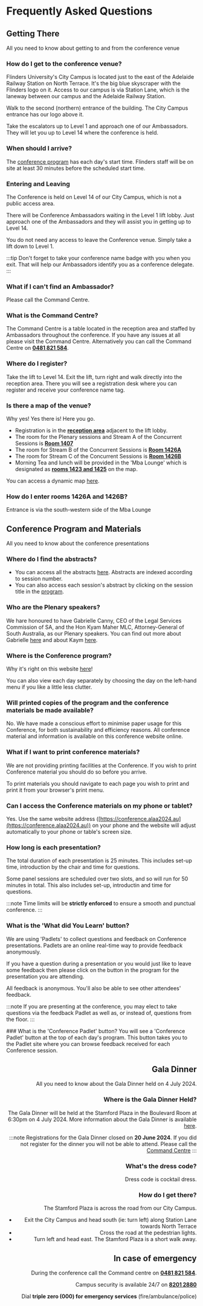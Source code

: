 
# Frequently Asked Questions

## Getting There
All you need to know about getting to and from the conference venue

### How do I get to the conference venue?
Flinders University's City Campus is located just to the east of the Adelaide Railway Station on North Terrace.  It's the big blue skyscraper with the Flinders logo on it.  Access to our campus is via Station Lane, which is the laneway between our campus and the Adelaide Railway Station.

<DisplayImage imageURL='/img/faq/conference4.jpg' size='50%' caption='Station Lane' />

Walk to the second (northern) entrance of the building.  The City Campus entrance has our logo above it.

<DisplayImage imageURL='/img/faq/conference3.jpg' size='50%' caption='City Campus Entrance' />

Take the escalators up to Level 1 and approach one of our Ambassadors.  They will let you up to Level 14 where the conference is held.

### When should I arrive?
The [conference program](/docs) has each day's start time.  Flinders staff will be on site at least 30 minutes before the scheduled start time.

### Entering and Leaving
The Conference is held on Level 14 of our City Campus, which is not a public access area.

There will be Conference Ambassadors waiting in the Level 1 lift lobby.  Just approach one of the Ambassadors and they will assist you in getting up to Level 14.

You do not need any access to leave the Conference venue. Simply take a lift down to Level 1.

:::tip
Don't forget to take your conference name badge with you when you exit. That will help our Ambassadors identify you as a conference delegate.
:::

### What if I can't find an Ambassador?
Please call the Command Centre.

### What is the Command Centre?
The Command Centre is a table located in the reception area and staffed by Ambassadors throughout the conference.  If you have any issues at all please visit the Command Centre. Alternatively you can call the Command Centre on [**0481 821 584**](tel:+61481821584).

### Where do I register?
Take the lift to Level 14.  Exit the lift, turn right and walk directly into the reception area.  There you will see a registration desk where you can register and receive your conference name tag.

### Is there a map of the venue?
Why yes! Yes there is! Here you go.

<DisplayImage imageURL='/img/faq/conference2.png' caption='Flinders City Campus Level 14' />

* Registration is in the [**reception area**](https://geospatial.flinders.edu.au/Public/AutoMap/?building=821&room=1401) adjacent to the lift lobby.
* The room for the Plenary sessions and Stream A of the Concurrent Sessions is [**Room 1407**](https://geospatial.flinders.edu.au/Public/AutoMap/?building=821&room=1407)
* The room for Stream B of the Concurrent Sessions is [**Room 1426A**](https://geospatial.flinders.edu.au/Public/AutoMap/?building=821&room=1426A)
* The room for Stream C of the Concurrent Sessions is [**Room 1426B**](https://geospatial.flinders.edu.au/Public/AutoMap/?building=821&room=1426B)
* Morning Tea and lunch will be provided in the 'Mba Lounge' which is designated as [**rooms 1423 and 1425**](https://geospatial.flinders.edu.au/Public/AutoMap/?building=821&room=1425) on the map.

You can access a dynamic map [here](https://geospatial.flinders.edu.au/Public/AutoMap/?building=821&room=1404).

### How do I enter rooms 1426A and 1426B?
Entrance is via the south-western side of the Mba Lounge

## Conference Program and Materials
All you need to know about the conference presentations

### Where do I find the abstracts?
* You can access all the abstracts [here](/docs/zabstracts). Abstracts are indexed according to session number.
* You can also access each session's abstract by clicking on the session title in the [program](/docs).

### Who are the Plenary speakers?
We hare honoured to have Gabrielle Canny, CEO of the Legal Services Commission of SA, and the Hon Kyam Maher MLC, Attorney-General of South Australia, as our Plenary speakers.  You can find out more about Gabrielle [here](/docs/zplenary_sessions/gabrielle_canny) and about Kaym [here](/docs/zplenary_sessions/kyam_maher).

### Where is the Conference program?
Why it's right on this website [here](/docs)!

You can also view each day separately by choosing the day on the left-hand menu if you like a little less clutter.

<DisplayImage imageURL='/img/faq/conference1.png' />

### Will printed copies of the program and the conference materials be made available?
No. We have made a conscious effort to minimise paper usage for this Conference, for both sustainability and efficiency reasons.  All conference material and information is available on this conference website online.

### What if I want to print conference materials?
We are not providing printing facilities at the Conference. If you wish to print Conference material you should do so before you arrive.  

To print materials you should navigate to each page you wish to print and print it from your browser's print menu.

### Can I access the Conference materials on my phone or tablet?
Yes. Use the same website address ([https://conference.alaa2024.au](https://conference.alaa2024.au)) on your phone and the website will adjust automatically to your phone or table's screen size.

### How long is each presentation?
The total duration of each presentation is 25 minutes.  This includes set-up time, introduction by the chair and time for questions.

Some panel sessions are scheduled over two slots, and so will run for 50 minutes in total.  This also includes set-up, introductin and time for questions.

:::note
Time limits will be **strictly enforced** to ensure a smooth and punctual conference.
:::

### What is the  'What did You Learn' button?
We are using 'Padlets' to collect questions and feedback on Conference presentations. Padlets are an online real-time way to provide feedback anonymously.

If you have a question during a presentation or you would just like to leave some feedback then please click on
the <DisplayImage imageURL='/img/faq/wdyl.png' inline /> button in the program for the presentation you are attending.  

All feedback is anonymous. You'll also be able to see other attendees' feedback.

:::note
If you are presenting at the conference, you may elect to take questions via the feedback Padlet as well as, or instead of, questions from the floor.
:::

<DisplayImage imageURL='/img/faq/conferencepadlet.png' align='right' />
### What is the 'Conference Padlet' button?
You will see a 'Conference Padlet' button at the top of each day's program. This button takes you to the Padlet site where you can browse feedback received for each Conference session.

## Gala Dinner
All you need to know about the Gala Dinner held on 4 July 2024.

### Where is the Gala Dinner Held?
The Gala Dinner will be held at the Stamford Plaza in the Boulevard Room at 6:30pm on 4 July 2024.  More information about the Gala Dinner is available [here](/gala_dinner).

<DisplayImage imageURL='/img/stamfordplaza2.jpg' />

:::note
Registrations for the Gala Dinner closed on **20 June 2024**.  If you did not register for the dinner you will not be able to attend.  Please call the [Command Centre](#what-is-the-command-centre)
:::

### What's the dress code?
Dress code is cocktail dress.

### How do I get there?
The Stamford Plaza is across the road from our City Campus.

* Exit the City Campus and head south (ie: turn left) along Station Lane towards North Terrace
* Cross the road at the pedestrian lights.
* Turn left and head east. The Stamford Plaza is a short walk away.

<DisplayImage imageURL='/img/faq/galadinner1.png' />

## In case of emergency

During the conference call the Command centre on [**0481 821 584**](tel:+61481821584).

Campus security is available 24/7 on [**8201 2880**](tel:+61882012880)

Dial **triple zero (000) for emergency services** (fire/ambulance/police)